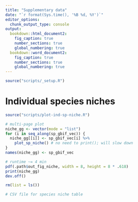 ```yaml
---
title: "Supplementary data"
date: "`r format(Sys.time(), '%B %d, %Y')`"
editor_options: 
  chunk_output_type: console
output:
  bookdown::html_document2: 
    fig_caption: true
    number_sections: true
    global_numbering: true
  bookdown::word_document2: 
    fig_caption: true
    number_sections: true
    global_numbering: true
---
```


```r
source("scripts/_setup.R")
```

# Individual species niches

```r
source("scripts/plot-ind-sp-niche.R")

# multi-page plot
niche_gg <- vector(mode = "list")
for (i in seq_along(sp_gbif_vec)) {
  niche_gg[[i]] <- sp_gbif_vec[i] %>%
    plot_sp_niche() # no need to print(); will slow down
}
names(niche_gg) <- sp_gbif_vec

# runtime ~= 4 min
pdf(.path$out_fig_niche, width = 8, height = 8 * .618)
print(niche_gg)
dev.off()

rm(list = ls())
```

```r
# CSV file for species niche table
```

